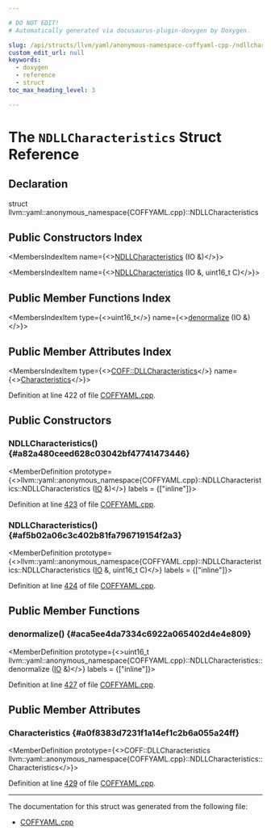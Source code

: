 ```yaml
---

# DO NOT EDIT!
# Automatically generated via docusaurus-plugin-doxygen by Doxygen.

slug: /api/structs/llvm/yaml/anonymous-namespace-coffyaml-cpp-/ndllcharacteristics
custom_edit_url: null
keywords:
  - doxygen
  - reference
  - struct
toc_max_heading_level: 3

---
```





# The `NDLLCharacteristics` Struct Reference

<DoxygenPage pluginConfig={pluginConfig}>



## Declaration

<CodeBlock>struct llvm::yaml::anonymous_namespace{COFFYAML.cpp}::NDLLCharacteristics</CodeBlock>

## Public Constructors Index

<MembersIndex>

<MembersIndexItem
  name={<><a href="#a82a480ceed628c03042bf47741473446">NDLLCharacteristics</a> (IO &amp;)</>}>
</MembersIndexItem>

<MembersIndexItem
  name={<><a href="#af5b02a06c3c402b81fa796719154f2a3">NDLLCharacteristics</a> (IO &amp;, uint16&#95;t C)</>}>
</MembersIndexItem>

</MembersIndex>

## Public Member Functions Index

<MembersIndex>

<MembersIndexItem
  type={<>uint16&#95;t</>}
  name={<><a href="#aca5ee4da7334c6922a065402d4e4e809">denormalize</a> (IO &amp;)</>}>
</MembersIndexItem>

</MembersIndex>

## Public Member Attributes Index

<MembersIndex>

<MembersIndexItem
  type={<><a href="/docs/api/namespaces/llvm/coff/#a18c80b73b4bab8770bc5b96cda588705">COFF::DLLCharacteristics</a></>}
  name={<><a href="#a0f8383d7231f1a14ef1c2b6a055a24ff">Characteristics</a></>}>
</MembersIndexItem>

</MembersIndex>


Definition at line 422 of file <a href="/docs/api/files/lib/lib/objectyaml/coffyaml-cpp">COFFYAML.cpp</a>.

<SectionDefinition>

## Public Constructors

### NDLLCharacteristics() {#a82a480ceed628c03042bf47741473446}

<MemberDefinition
  prototype={<>llvm::yaml::anonymous&#95;namespace&#123;COFFYAML.cpp&#125;::NDLLCharacteristics::NDLLCharacteristics (<a href="/docs/api/classes/llvm/yaml/io">IO</a> &amp;)</>}
  labels = {["inline"]}>

Definition at line <a href="/docs/api/files/lib/lib/objectyaml/coffyaml-cpp/#l00423">423</a> of file <a href="/docs/api/files/lib/lib/objectyaml/coffyaml-cpp">COFFYAML.cpp</a>.
</MemberDefinition>

### NDLLCharacteristics() {#af5b02a06c3c402b81fa796719154f2a3}

<MemberDefinition
  prototype={<>llvm::yaml::anonymous&#95;namespace&#123;COFFYAML.cpp&#125;::NDLLCharacteristics::NDLLCharacteristics (<a href="/docs/api/classes/llvm/yaml/io">IO</a> &amp;, uint16&#95;t C)</>}
  labels = {["inline"]}>

Definition at line <a href="/docs/api/files/lib/lib/objectyaml/coffyaml-cpp/#l00424">424</a> of file <a href="/docs/api/files/lib/lib/objectyaml/coffyaml-cpp">COFFYAML.cpp</a>.
</MemberDefinition>

</SectionDefinition>

<SectionDefinition>

## Public Member Functions

### denormalize() {#aca5ee4da7334c6922a065402d4e4e809}

<MemberDefinition
  prototype={<>uint16&#95;t llvm::yaml::anonymous&#95;namespace&#123;COFFYAML.cpp&#125;::NDLLCharacteristics::denormalize (<a href="/docs/api/classes/llvm/yaml/io">IO</a> &amp;)</>}
  labels = {["inline"]}>

Definition at line <a href="/docs/api/files/lib/lib/objectyaml/coffyaml-cpp/#l00427">427</a> of file <a href="/docs/api/files/lib/lib/objectyaml/coffyaml-cpp">COFFYAML.cpp</a>.
</MemberDefinition>

</SectionDefinition>

<SectionDefinition>

## Public Member Attributes

### Characteristics {#a0f8383d7231f1a14ef1c2b6a055a24ff}

<MemberDefinition
  prototype={<>COFF::DLLCharacteristics llvm::yaml::anonymous&#95;namespace&#123;COFFYAML.cpp&#125;::NDLLCharacteristics::Characteristics</>}>

Definition at line <a href="/docs/api/files/lib/lib/objectyaml/coffyaml-cpp/#l00429">429</a> of file <a href="/docs/api/files/lib/lib/objectyaml/coffyaml-cpp">COFFYAML.cpp</a>.
</MemberDefinition>

</SectionDefinition>

<hr/>

The documentation for this struct was generated from the following file:

<ul>
<li><a href="/docs/api/files/lib/lib/objectyaml/coffyaml-cpp">COFFYAML.cpp</a></li>
</ul>

</DoxygenPage>
